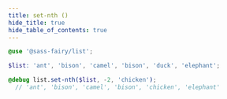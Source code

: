 ```yaml
---
title: set-nth ()
hide_title: true
hide_table_of_contents: true
---
```


<DocPage fieldName="set-nth" fieldType="function" spec={Spec} />

```scss
@use '@sass-fairy/list';

$list: 'ant', 'bison', 'camel', 'bison', 'duck', 'elephant';

@debug list.set-nth($list, -2, 'chicken');
  // 'ant', 'bison', 'camel', 'bison', 'chicken', 'elephant'
```
